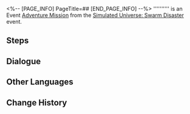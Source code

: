 <%-- [PAGE_INFO]
PageTitle=##
[END_PAGE_INFO] --%>
{{Stub|Dialogue.}}
{{Mission Infobox
|id            = 8013109
|title         = 
|image         = <!--Mission .png-->
|type          = Adventure
|event_name    = Simulated Universe: Swarm Disaster
|chapter       = 
|requirements  = 
* [[Adventure Mission]] ''[[Simulated Universe (I)]]'' completed
* Reach [[Trailblaze Level]] 21
|summary       = <!--official mission summary from Fate's Atlas-->
|characters    = Trailblazer
|startLocation = [[Herta Space Station]] - [[Herta's Office]]
|world         = Herta Space Station
|area          = Herta's Office
|prev          = Simulated Universe (I)
|next          = Swarm Disaster: Exchanging Secret Intel
|rewards       = 
}}
'''''''''' is an Event [[Adventure Mission]] from the [[Simulated Universe: Swarm Disaster]] event.

==Steps==


<!--
==Gameplay Notes==

--><!--
==Trial Character==

-->
==Dialogue==
{{Stub Dialogue}}

{{Dialogue End}}

==Other Languages==
{{Other Languages
|en   = 
|zhs  = 
|zht  = 
|ja   = 
|ko   = 
|es   = 
|fr   = 
|ru   = 
|th   = 
|vi   = 
|de   = 
|id   = 
|pt   = 
}}

==Change History==
{{Change History|1.3}}

